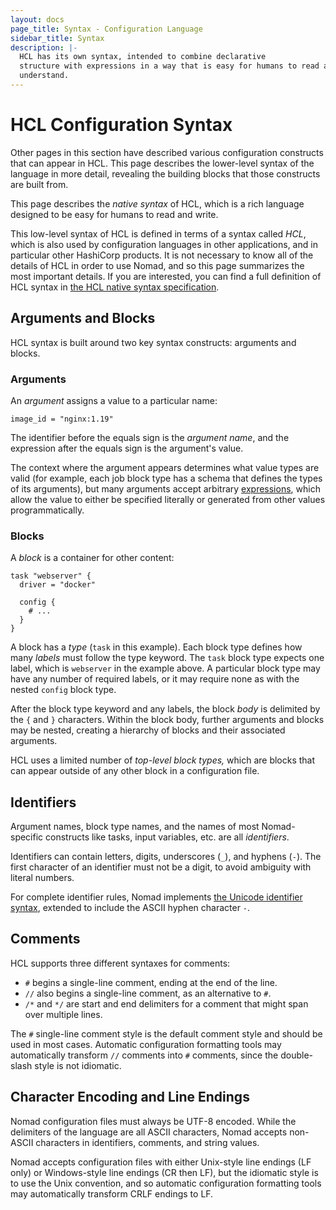 ```yaml
---
layout: docs
page_title: Syntax - Configuration Language
sidebar_title: Syntax
description: |-
  HCL has its own syntax, intended to combine declarative
  structure with expressions in a way that is easy for humans to read and
  understand.
---
```


# HCL Configuration Syntax

Other pages in this section have described various configuration constructs
that can appear in HCL. This page describes the lower-level syntax of the
language in more detail, revealing the building blocks that those constructs
are built from.

This page describes the _native syntax_ of HCL, which is a rich language
designed to be easy for humans to read and write.

This low-level syntax of HCL is defined in terms of a syntax called _HCL_,
which is also used by configuration languages in other applications, and in
particular other HashiCorp products. It is not necessary to know all of the
details of HCL in order to use Nomad, and so this page summarizes the most
important details. If you are interested, you can find a full definition of HCL
syntax in [the HCL native syntax
specification](https://github.com/hashicorp/hcl/blob/hcl2/hclsyntax/spec.md).

## Arguments and Blocks

HCL syntax is built around two key syntax constructs:
arguments and blocks.

### Arguments

An _argument_ assigns a value to a particular name:

```hcl
image_id = "nginx:1.19"
```

The identifier before the equals sign is the _argument name_, and the expression
after the equals sign is the argument's value.

The context where the argument appears determines what value types are valid
(for example, each job block type has a schema that defines the types of its
arguments), but many arguments accept arbitrary
[expressions](/docs/job-specification/hcl2/expressions), which allow the value to
either be specified literally or generated from other values programmatically.

### Blocks

A _block_ is a container for other content:

```hcl
task "webserver" {
  driver = "docker"

  config {
    # ...
  }
}
```

A block has a _type_ (`task` in this example). Each block type defines
how many _labels_ must follow the type keyword. The `task` block type
expects one label, which is `webserver` in the example above.
A particular block type may have any number of required labels, or it may
require none as with the nested `config` block type.

After the block type keyword and any labels, the block _body_ is delimited
by the `{` and `}` characters. Within the block body, further arguments
and blocks may be nested, creating a hierarchy of blocks and their associated
arguments.

HCL uses a limited number of _top-level block types,_ which
are blocks that can appear outside of any other block in a configuration file.

## Identifiers

Argument names, block type names, and the names of most Nomad-specific
constructs like tasks, input variables, etc. are all _identifiers_.

Identifiers can contain letters, digits, underscores (`_`), and hyphens (`-`).
The first character of an identifier must not be a digit, to avoid ambiguity
with literal numbers.

For complete identifier rules, Nomad implements
[the Unicode identifier syntax](http://unicode.org/reports/tr31/), extended to
include the ASCII hyphen character `-`.

## Comments

HCL supports three different syntaxes for comments:

- `#` begins a single-line comment, ending at the end of the line.
- `//` also begins a single-line comment, as an alternative to `#`.
- `/*` and `*/` are start and end delimiters for a comment that might span
  over multiple lines.

The `#` single-line comment style is the default comment style and should be
used in most cases. Automatic configuration formatting tools may automatically
transform `//` comments into `#` comments, since the double-slash style is
not idiomatic.

## Character Encoding and Line Endings

Nomad configuration files must always be UTF-8 encoded. While the
delimiters of the language are all ASCII characters, Nomad accepts
non-ASCII characters in identifiers, comments, and string values.

Nomad accepts configuration files with either Unix-style line endings
(LF only) or Windows-style line endings (CR then LF), but the idiomatic style
is to use the Unix convention, and so automatic configuration formatting tools
may automatically transform CRLF endings to LF.
